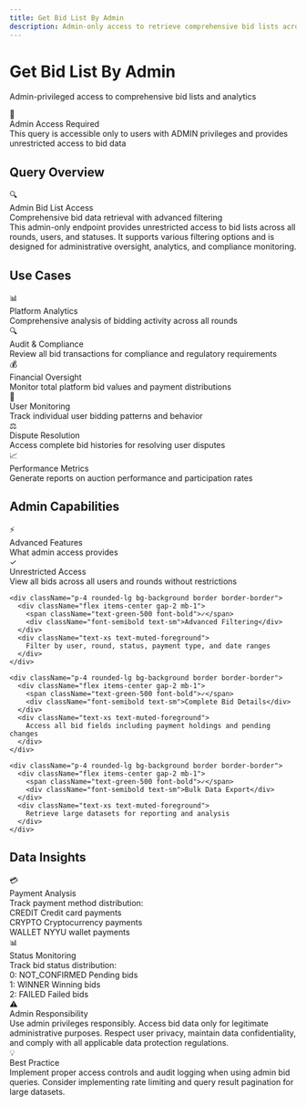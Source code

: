 ```yaml
---
title: Get Bid List By Admin
description: Admin-only access to retrieve comprehensive bid lists across all rounds
---
```



<div className="relative overflow-hidden rounded-2xl bg-gradient-to-br from-violet-500/10 via-purple-500/5 to-background p-8 border border-violet-500/20 mb-8">
  <div className="relative z-10">
    <h1 className="text-4xl md:text-5xl font-bold mb-4">
      Get Bid List By Admin
    </h1>
    <p className="text-xl text-muted-foreground mb-6">
      Admin-privileged access to comprehensive bid lists and analytics
    </p>
  </div>
  <div className="absolute top-0 right-0 w-64 h-64 bg-violet-500/5 rounded-full blur-3xl"></div>
  <div className="absolute bottom-0 left-0 w-64 h-64 bg-purple-500/5 rounded-full blur-3xl"></div>
</div>

<div className="p-4 rounded-lg border border-orange-500/30 bg-orange-500/10 my-6">
  <div className="flex items-center gap-2">
    <span className="text-lg">🔐</span>
    <div className="font-bold">Admin Access Required</div>
  </div>
  <div className="text-sm text-muted-foreground mt-2">
    This query is accessible only to users with ADMIN privileges and provides unrestricted access to bid data
  </div>
</div>

## Query Overview

<div className="rounded-xl border border-violet-500/30 bg-gradient-to-br from-violet-500/10 to-violet-500/5 p-6 my-6">
  <div className="flex items-center gap-3 mb-4">
    <span className="text-2xl">🔍</span>
    <div>
      <div className="font-bold text-lg">Admin Bid List Access</div>
      <div className="text-sm text-muted-foreground">Comprehensive bid data retrieval with advanced filtering</div>
    </div>
  </div>

  <div className="text-sm text-muted-foreground">
    This admin-only endpoint provides unrestricted access to bid lists across all rounds, users, and statuses. It supports various filtering options and is designed for administrative oversight, analytics, and compliance monitoring.
  </div>
</div>

## Use Cases

<div className="grid grid-cols-1 md:grid-cols-2 lg:grid-cols-3 gap-4 my-6">
  <div className="p-5 rounded-lg border border-border bg-muted/50">
    <div className="text-xl mb-2">📊</div>
    <div className="font-bold mb-2">Platform Analytics</div>
    <div className="text-sm text-muted-foreground">
      Comprehensive analysis of bidding activity across all rounds
    </div>
  </div>

  <div className="p-5 rounded-lg border border-border bg-muted/50">
    <div className="text-xl mb-2">🔍</div>
    <div className="font-bold mb-2">Audit & Compliance</div>
    <div className="text-sm text-muted-foreground">
      Review all bid transactions for compliance and regulatory requirements
    </div>
  </div>

  <div className="p-5 rounded-lg border border-border bg-muted/50">
    <div className="text-xl mb-2">💰</div>
    <div className="font-bold mb-2">Financial Oversight</div>
    <div className="text-sm text-muted-foreground">
      Monitor total platform bid values and payment distributions
    </div>
  </div>

  <div className="p-5 rounded-lg border border-border bg-muted/50">
    <div className="text-xl mb-2">👥</div>
    <div className="font-bold mb-2">User Monitoring</div>
    <div className="text-sm text-muted-foreground">
      Track individual user bidding patterns and behavior
    </div>
  </div>

  <div className="p-5 rounded-lg border border-border bg-muted/50">
    <div className="text-xl mb-2">⚖️</div>
    <div className="font-bold mb-2">Dispute Resolution</div>
    <div className="text-sm text-muted-foreground">
      Access complete bid histories for resolving user disputes
    </div>
  </div>

  <div className="p-5 rounded-lg border border-border bg-muted/50">
    <div className="text-xl mb-2">📈</div>
    <div className="font-bold mb-2">Performance Metrics</div>
    <div className="text-sm text-muted-foreground">
      Generate reports on auction performance and participation rates
    </div>
  </div>
</div>

## Admin Capabilities

<div className="rounded-xl border border-indigo-500/30 bg-gradient-to-br from-indigo-500/10 to-indigo-500/5 p-6 my-6">
  <div className="flex items-center gap-3 mb-4">
    <span className="text-2xl">⚡</span>
    <div>
      <div className="font-bold text-lg">Advanced Features</div>
      <div className="text-sm text-muted-foreground">What admin access provides</div>
    </div>
  </div>

  <div className="space-y-3">
    <div className="p-4 rounded-lg bg-background border border-border">
      <div className="flex items-center gap-2 mb-1">
        <span className="text-green-500 font-bold">✓</span>
        <div className="font-semibold text-sm">Unrestricted Access</div>
      </div>
      <div className="text-xs text-muted-foreground">
        View all bids across all users and rounds without restrictions
      </div>
    </div>

    <div className="p-4 rounded-lg bg-background border border-border">
      <div className="flex items-center gap-2 mb-1">
        <span className="text-green-500 font-bold">✓</span>
        <div className="font-semibold text-sm">Advanced Filtering</div>
      </div>
      <div className="text-xs text-muted-foreground">
        Filter by user, round, status, payment type, and date ranges
      </div>
    </div>

    <div className="p-4 rounded-lg bg-background border border-border">
      <div className="flex items-center gap-2 mb-1">
        <span className="text-green-500 font-bold">✓</span>
        <div className="font-semibold text-sm">Complete Bid Details</div>
      </div>
      <div className="text-xs text-muted-foreground">
        Access all bid fields including payment holdings and pending changes
      </div>
    </div>

    <div className="p-4 rounded-lg bg-background border border-border">
      <div className="flex items-center gap-2 mb-1">
        <span className="text-green-500 font-bold">✓</span>
        <div className="font-semibold text-sm">Bulk Data Export</div>
      </div>
      <div className="text-xs text-muted-foreground">
        Retrieve large datasets for reporting and analysis
      </div>
    </div>
  </div>
</div>

## Data Insights

<div className="grid grid-cols-1 md:grid-cols-2 gap-4 my-6">
  <div className="p-5 rounded-lg border border-blue-500/30 bg-blue-500/10">
    <div className="flex items-center gap-2 mb-3">
      <span className="text-2xl">💳</span>
      <div className="font-bold">Payment Analysis</div>
    </div>
    <div className="text-sm text-muted-foreground mb-3">
      Track payment method distribution:
    </div>
    <div className="space-y-2">
      <div className="text-xs">
        <span className="font-mono bg-blue-500/20 text-blue-500 px-2 py-0.5 rounded">CREDIT</span>
        <span className="text-muted-foreground ml-2">Credit card payments</span>
      </div>
      <div className="text-xs">
        <span className="font-mono bg-blue-500/20 text-blue-500 px-2 py-0.5 rounded">CRYPTO</span>
        <span className="text-muted-foreground ml-2">Cryptocurrency payments</span>
      </div>
      <div className="text-xs">
        <span className="font-mono bg-blue-500/20 text-blue-500 px-2 py-0.5 rounded">WALLET</span>
        <span className="text-muted-foreground ml-2">NYYU wallet payments</span>
      </div>
    </div>
  </div>

  <div className="p-5 rounded-lg border border-green-500/30 bg-green-500/10">
    <div className="flex items-center gap-2 mb-3">
      <span className="text-2xl">📊</span>
      <div className="font-bold">Status Monitoring</div>
    </div>
    <div className="text-sm text-muted-foreground mb-3">
      Track bid status distribution:
    </div>
    <div className="space-y-2">
      <div className="text-xs">
        <span className="font-mono bg-yellow-500/20 text-yellow-500 px-2 py-0.5 rounded">0: NOT_CONFIRMED</span>
        <span className="text-muted-foreground ml-2">Pending bids</span>
      </div>
      <div className="text-xs">
        <span className="font-mono bg-green-500/20 text-green-500 px-2 py-0.5 rounded">1: WINNER</span>
        <span className="text-muted-foreground ml-2">Winning bids</span>
      </div>
      <div className="text-xs">
        <span className="font-mono bg-red-500/20 text-red-500 px-2 py-0.5 rounded">2: FAILED</span>
        <span className="text-muted-foreground ml-2">Failed bids</span>
      </div>
    </div>
  </div>
</div>

<div className="mt-8 p-6 rounded-xl border border-red-500/30 bg-gradient-to-r from-red-500/10 to-orange-500/10">
  <div className="flex items-center gap-3">
    <span className="text-2xl">⚠️</span>
    <div>
      <div className="font-bold">Admin Responsibility</div>
      <div className="text-sm text-muted-foreground">Use admin privileges responsibly. Access bid data only for legitimate administrative purposes. Respect user privacy, maintain data confidentiality, and comply with all applicable data protection regulations.</div>
    </div>
  </div>
</div>

<div className="mt-6 p-6 rounded-xl border border-violet-500/30 bg-gradient-to-r from-violet-500/10 to-purple-500/10">
  <div className="flex items-center gap-3">
    <span className="text-2xl">💡</span>
    <div>
      <div className="font-bold">Best Practice</div>
      <div className="text-sm text-muted-foreground">Implement proper access controls and audit logging when using admin bid queries. Consider implementing rate limiting and query result pagination for large datasets.</div>
    </div>
  </div>
</div>
